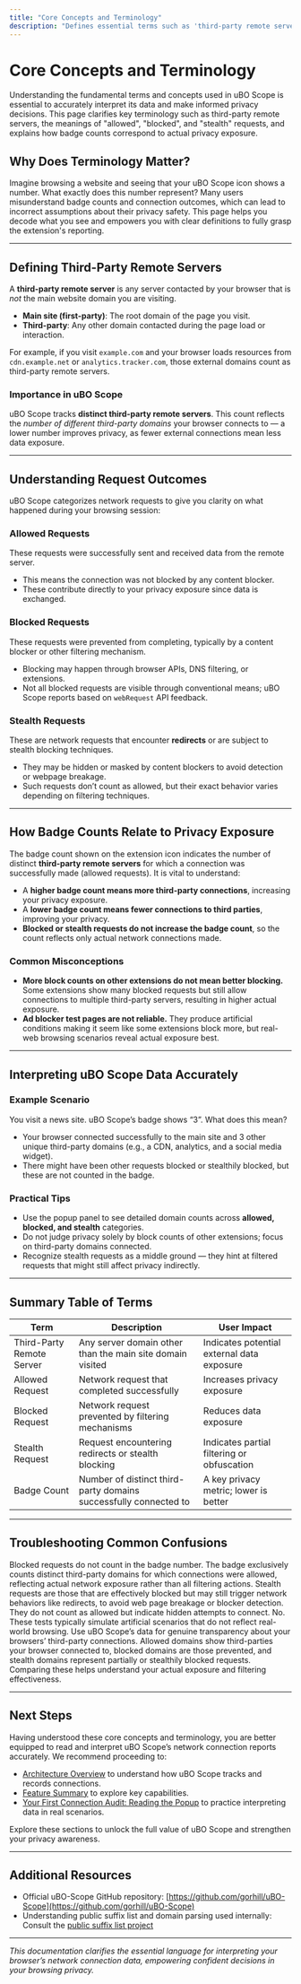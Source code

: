 ```yaml
---
title: "Core Concepts and Terminology"
description: "Defines essential terms such as 'third-party remote servers', 'allowed', 'blocked', and 'stealth' requests. Clarifies how badge counts relate to actual privacy exposure and empowers users to interpret extension data accurately."
---
```


# Core Concepts and Terminology

Understanding the fundamental terms and concepts used in uBO Scope is essential to accurately interpret its data and make informed privacy decisions. This page clarifies key terminology such as third-party remote servers, the meanings of "allowed", "blocked", and "stealth" requests, and explains how badge counts correspond to actual privacy exposure.

## Why Does Terminology Matter?

Imagine browsing a website and seeing that your uBO Scope icon shows a number. What exactly does this number represent? Many users misunderstand badge counts and connection outcomes, which can lead to incorrect assumptions about their privacy safety. This page helps you decode what you see and empowers you with clear definitions to fully grasp the extension's reporting.

---

## Defining Third-Party Remote Servers

A **third-party remote server** is any server contacted by your browser that is *not* the main website domain you are visiting.

- **Main site (first-party)**: The root domain of the page you visit.
- **Third-party**: Any other domain contacted during the page load or interaction.

For example, if you visit `example.com` and your browser loads resources from `cdn.example.net` or `analytics.tracker.com`, those external domains count as third-party remote servers.

### Importance in uBO Scope

uBO Scope tracks **distinct third-party remote servers**. This count reflects the *number of different third-party domains* your browser connects to — a lower number improves privacy, as fewer external connections mean less data exposure.

---

## Understanding Request Outcomes

uBO Scope categorizes network requests to give you clarity on what happened during your browsing session:

### Allowed Requests
These requests were successfully sent and received data from the remote server.

- This means the connection was not blocked by any content blocker.
- These contribute directly to your privacy exposure since data is exchanged.

### Blocked Requests
These requests were prevented from completing, typically by a content blocker or other filtering mechanism.

- Blocking may happen through browser APIs, DNS filtering, or extensions.
- Not all blocked requests are visible through conventional means; uBO Scope reports based on `webRequest` API feedback.

### Stealth Requests
These are network requests that encounter **redirects** or are subject to stealth blocking techniques.

- They may be hidden or masked by content blockers to avoid detection or webpage breakage.
- Such requests don’t count as allowed, but their exact behavior varies depending on filtering techniques.

---

## How Badge Counts Relate to Privacy Exposure

The badge count shown on the extension icon indicates the number of distinct **third-party remote servers** for which a connection was successfully made (allowed requests). It is vital to understand:

- A **higher badge count means more third-party connections**, increasing your privacy exposure.
- A **lower badge count means fewer connections to third parties**, improving your privacy.
- **Blocked or stealth requests do not increase the badge count**, so the count reflects only actual network connections made.

### Common Misconceptions

- **More block counts on other extensions do not mean better blocking.** Some extensions show many blocked requests but still allow connections to multiple third-party servers, resulting in higher actual exposure.
- **Ad blocker test pages are not reliable.** They produce artificial conditions making it seem like some extensions block more, but real-web browsing scenarios reveal actual exposure best.

---

## Interpreting uBO Scope Data Accurately

### Example Scenario
You visit a news site. uBO Scope’s badge shows “3”. What does this mean?

- Your browser connected successfully to the main site and 3 other unique third-party domains (e.g., a CDN, analytics, and a social media widget).
- There might have been other requests blocked or stealthily blocked, but these are not counted in the badge.

### Practical Tips

- Use the popup panel to see detailed domain counts across **allowed, blocked, and stealth** categories.
- Do not judge privacy solely by block counts of other extensions; focus on third-party domains connected.
- Recognize stealth requests as a middle ground — they hint at filtered requests that might still affect privacy indirectly.

---

## Summary Table of Terms

| Term                     | Description                                                          | User Impact                                      |
|--------------------------|----------------------------------------------------------------------|-------------------------------------------------|
| Third-Party Remote Server| Any server domain other than the main site domain visited            | Indicates potential external data exposure      |
| Allowed Request          | Network request that completed successfully                          | Increases privacy exposure                       |
| Blocked Request          | Network request prevented by filtering mechanisms                    | Reduces data exposure                            |
| Stealth Request          | Request encountering redirects or stealth blocking                  | Indicates partial filtering or obfuscation      |
| Badge Count              | Number of distinct third-party domains successfully connected to    | A key privacy metric; lower is better            |

---

## Troubleshooting Common Confusions

<AccordionGroup title="Common Questions & Answers">
<Accordion title="Why does my badge number sometimes not match the number of blocked requests?">
Blocked requests do not count in the badge number. The badge exclusively counts distinct third-party domains for which connections were allowed, reflecting actual network exposure rather than all filtering actions.
</Accordion>
<Accordion title="What is a stealth-blocked request?">
Stealth requests are those that are effectively blocked but may still trigger network behaviors like redirects, to avoid web page breakage or blocker detection. They do not count as allowed but indicate hidden attempts to connect.
</Accordion>
<Accordion title="Should I trust ad blocker test webpages?">
No. These tests typically simulate artificial scenarios that do not reflect real-world browsing. Use uBO Scope’s data for genuine transparency about your browsers’ third-party connections.
</Accordion>
<Accordion title="How do I interpret entries in the popup panel?">
Allowed domains show third-parties your browser connected to, blocked domains are those prevented, and stealth domains represent partially or stealthily blocked requests. Comparing these helps understand your actual exposure and filtering effectiveness.
</Accordion>
</AccordionGroup>

---

## Next Steps

Having understood these core concepts and terminology, you are better equipped to read and interpret uBO Scope’s network connection reports accurately. We recommend proceeding to:

- [Architecture Overview](/overview/core-concepts-architecture/architecture-overview) to understand how uBO Scope tracks and records connections.
- [Feature Summary](/overview/core-concepts-architecture/feature-summary) to explore key capabilities.
- [Your First Connection Audit: Reading the Popup](/guides/getting-started/first-connection-overview) to practice interpreting data in real scenarios.

Explore these sections to unlock the full value of uBO Scope and strengthen your privacy awareness.

---

## Additional Resources

- Official uBO-Scope GitHub repository: [https://github.com/gorhill/uBO-Scope](https://github.com/gorhill/uBO-Scope)
- Understanding public suffix list and domain parsing used internally: Consult the [public suffix list project](https://publicsuffix.org/)

---

*This documentation clarifies the essential language for interpreting your browser’s network connection data, empowering confident decisions in your browsing privacy.*
